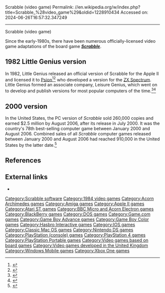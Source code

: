 Scrabble (video game)
Permalink: //en.wikipedia.org/w/index.php?title=Scrabble_%28video_game%29&oldid=1228910434
Accessed on: 2024-06-26T16:57:32.347249



------
Scrabble (video game)
{{Infobox VG
| title = Scrabble
| image = Scrabble PSP cover art.jpg
| caption = PlayStation Portable cover art
| developer = Little Genius<br>[[Psion (company)|Psion]]<br>Leisure Genius<br>[[Arc Developments]]<br>[[Runecraft]]<br>[[Stainless Games]]<br>[[Ubisoft Chengdu]]
| publisher = Little Genius<br>Sinclair Research<br>Leisure Genius<br>[[Virgin Interactive Entertainment|Virgin Games]]<br>[[U.S. Gold]]<br>[[Hasbro Interactive]]<br>[[Ubisoft]]<br>[[Electronic Arts]]
| platforms = [[Acorn Archimedes]], [[Amiga]], [[Apple II]], [[Atari ST]], [[BBC Micro]], [[BlackBerry]], [[Commodore 64]], [[Game.com]], [[Game Boy Color]], [[Game Boy Advance]], [[iOS]], [[Mac OS]], [[MS-DOS]], [[Nintendo DS]], [[PlayStation (console)|PlayStation]], [[PlayStation 4]], [[PlayStation Portable]], [[Windows Mobile]], [[Xbox One]], [[ZX Spectrum]]
| released = '''Apple II'''<br>{{vgrelease|EU|1982}}'''ZX Spectrum'''<br>{{vgrelease|EU|1983}}'''BBC Micro'''<br>{{vgrelease|EU|1984}}'''Commodore 64'''<br>{{vgrelease|EU|1984}}'''MS-DOS'''<br>{{vgrelease|EU|1992}}'''Amiga''' & '''Atari ST'''<br>{{vgrelease|EU|1993}}'''Acorn Archimedes'''<br>{{vgrelease|EU|1994}}'''Game.com'''<br>{{vgrelease|NA|1999}}'''PlayStation'''<br>{{vgrelease|NA|October 31, 1999|EU|December 7, 2001}}'''Mac OS'''<br>{{vgrelease|NA|2000}}'''Game Boy Color'''<br>{{vgrelease|EU|November 30, 2001}}'''Game Boy Advance'''<br>{{vgrelease|EU|March 28, 2002}}'''iOS'''<br>{{vgrelease|NA|July 9, 2008}}'''Nintendo DS''' & '''PlayStation Portable'''<br>{{vgrelease|NA|March 17, 2009}}'''Windows Mobile'''<br>{{vgrelease|NA|May 7, 2009}}'''BlackBerry'''<br>{{vgrelease|NA|August 24, 2009}}'''PlayStation 4''' & '''Xbox One'''<br>{{vgrelease|NA|June 30, 2015}}
| genre = [[Strategy video game|Strategy]]
| modes = [[Single-player]], [[multiplayer]]
}}

Since the early-1980s, there have been numerous officially-licensed video game adaptations of the board game '''''[[Scrabble]]'''''.

==1982 Little Genius version==
{{mainarticle|The Computer Edition of Scrabble}}
In 1982, Little Genius released an official version of Scrabble for the Apple II and licensed it to [[Psion (company)|Psion]]<ref name='ycjune83'>{{cite magazine |title=Psion Scrabble beats writers with 11,000 word memory|magazine=Your Computer|issue=8|publisher=IPC|date=June 1983|page=49|url=https://spectrumcomputing.co.uk/page.php?issue_id=163&page=49|access-date=31 May 2024}}</ref><ref name='pcw12may83'>{{cite magazine |title=Misquoted!|magazine=Popular Computing Weekly|issue=19|publisher=Sunshine Publications|date=12 May 1983|page=66|url=https://spectrumcomputing.co.uk/page.php?issue_id=2754&page=7|access-date=31 May 2024}}</ref> who developed a version for the [[ZX Spectrum]]. Little Genius formed an associate company, Leisure Genius, which went on to develop and publish versions for most popular computers of the time.<ref name='pcw02feb84'>{{cite magazine |title=Off the board for Scrabble|magazine=Popular Computing Weekly|issue=5|publisher=Sunshine Publications|date=2 February 1984|page=5|url=https://archive.org/details/popular-computing-weekly-1984-02-02/page/n3|access-date=31 May 2024}}</ref><ref name='acemarch88'>{{cite magazine |title=Scrabble|magazine=ACE|issue=6|publisher=Future Publishing|date=March 1988|page=68|url=https://spectrumcomputing.co.uk/page.php?issue_id=1732&page=68|access-date=31 May 2024}}</ref>

==2000 version==
In the United States, the PC version of ''Scrabble'' sold 260,000 copies and earned $2.5 million by August 2006, after its release in July 2000. It was the country's 78th best-selling computer game between January 2000 and August 2006. Combined sales of all ''Scrabble'' computer games released between January 2000 and August 2006 had reached 910,000 in the United States by the latter date.<ref name=edgesales>{{cite magazine|archiveurl=https://web.archive.org/web/20121017165955/http://www.edge-online.com/features/top-100-pc-games-21st-century/ |url=http://www.edge-online.com/features/top-100-pc-games-21st-century/ |title=The Top 100 PC Games of the 21st Century| author=''Edge'' Staff | date=August 25, 2006 |magazine=[[Edge (magazine)|Edge]] |archivedate=October 17, 2012 |url-status=dead}}</ref>

==References==
{{reflist}}

==External links==
*{{moby game|id=/computer-edition-of-scrabble-brand-crossword-game}}

{{Scrabble}}

[[Category:Scrabble software]]
[[Category:1984 video games]]
[[Category:Acorn Archimedes games]]
[[Category:Amiga games]]
[[Category:Apple II games]]
[[Category:Atari ST games]]
[[Category:BBC Micro and Acorn Electron games]]
[[Category:BlackBerry games]]
[[Category:DOS games]]
[[Category:Game.com games]]
[[Category:Game Boy Advance games]]
[[Category:Game Boy Color games]]
[[Category:Hasbro Interactive games]]
[[Category:IOS games]]
[[Category:Classic Mac OS games]]
[[Category:Nintendo DS games]]
[[Category:PlayStation (console) games]]
[[Category:PlayStation 4 games]]
[[Category:PlayStation Portable games]]
[[Category:Video games based on board games]]
[[Category:Video games developed in the United Kingdom]]
[[Category:Windows Mobile games]]
[[Category:Xbox One games]]